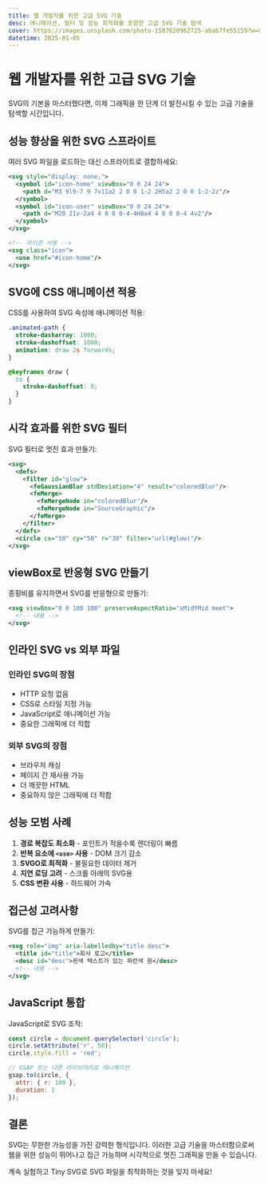 ```yaml
---
title: 웹 개발자를 위한 고급 SVG 기술
desc: 애니메이션, 필터 및 성능 최적화를 포함한 고급 SVG 기술 탐색
cover: https://images.unsplash.com/photo-1587620962725-abab7fe55159?w=800&h=400&fit=crop
datetime: 2025-01-05
---
```


# 웹 개발자를 위한 고급 SVG 기술

SVG의 기본을 마스터했다면, 이제 그래픽을 한 단계 더 발전시킬 수 있는 고급 기술을 탐색할 시간입니다.

## 성능 향상을 위한 SVG 스프라이트

여러 SVG 파일을 로드하는 대신 스프라이트로 결합하세요:

```xml
<svg style="display: none;">
  <symbol id="icon-home" viewBox="0 0 24 24">
    <path d="M3 9l9-7 9 7v11a2 2 0 0 1-2 2H5a2 2 0 0 1-2-2z"/>
  </symbol>
  <symbol id="icon-user" viewBox="0 0 24 24">
    <path d="M20 21v-2a4 4 0 0 0-4-4H8a4 4 0 0 0-4 4v2"/>
  </symbol>
</svg>

<!-- 아이콘 사용 -->
<svg class="icon">
  <use href="#icon-home"/>
</svg>
```

## SVG에 CSS 애니메이션 적용

CSS를 사용하여 SVG 속성에 애니메이션 적용:

```css
.animated-path {
  stroke-dasharray: 1000;
  stroke-dashoffset: 1000;
  animation: draw 2s forwards;
}

@keyframes draw {
  to {
    stroke-dashoffset: 0;
  }
}
```

## 시각 효과를 위한 SVG 필터

SVG 필터로 멋진 효과 만들기:

```xml
<svg>
  <defs>
    <filter id="glow">
      <feGaussianBlur stdDeviation="4" result="coloredBlur"/>
      <feMerge>
        <feMergeNode in="coloredBlur"/>
        <feMergeNode in="SourceGraphic"/>
      </feMerge>
    </filter>
  </defs>
  <circle cx="50" cy="50" r="30" filter="url(#glow)"/>
</svg>
```

## viewBox로 반응형 SVG 만들기

종횡비를 유지하면서 SVG를 반응형으로 만들기:

```xml
<svg viewBox="0 0 100 100" preserveAspectRatio="xMidYMid meet">
  <!-- 내용 -->
</svg>
```

## 인라인 SVG vs 외부 파일

### 인라인 SVG의 장점

- HTTP 요청 없음
- CSS로 스타일 지정 가능
- JavaScript로 애니메이션 가능
- 중요한 그래픽에 더 적합

### 외부 SVG의 장점

- 브라우저 캐싱
- 페이지 간 재사용 가능
- 더 깨끗한 HTML
- 중요하지 않은 그래픽에 더 적합

## 성능 모범 사례

1. **경로 복잡도 최소화** - 포인트가 적을수록 렌더링이 빠름
2. **반복 요소에 `<use>` 사용** - DOM 크기 감소
3. **SVGO로 최적화** - 불필요한 데이터 제거
4. **지연 로딩 고려** - 스크롤 아래의 SVG용
5. **CSS 변환 사용** - 하드웨어 가속

## 접근성 고려사항

SVG를 접근 가능하게 만들기:

```xml
<svg role="img" aria-labelledby="title desc">
  <title id="title">회사 로고</title>
  <desc id="desc">흰색 텍스트가 있는 파란색 원</desc>
  <!-- 내용 -->
</svg>
```

## JavaScript 통합

JavaScript로 SVG 조작:

```javascript
const circle = document.querySelector('circle');
circle.setAttribute('r', 50);
circle.style.fill = 'red';

// GSAP 또는 다른 라이브러리로 애니메이션
gsap.to(circle, {
  attr: { r: 100 },
  duration: 1
});
```

## 결론

SVG는 무한한 가능성을 가진 강력한 형식입니다. 이러한 고급 기술을 마스터함으로써 웹을 위한 성능이 뛰어나고 접근 가능하며 시각적으로 멋진 그래픽을 만들 수 있습니다.

계속 실험하고 Tiny SVG로 SVG 파일을 최적화하는 것을 잊지 마세요!
